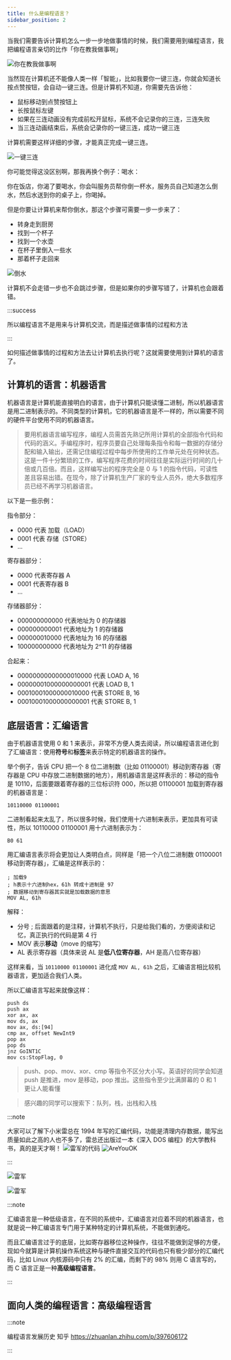 ```yaml
---
title: 什么是编程语言？
sidebar_position: 2
---
```


当我们需要告诉计算机怎么一步一步地做事情的时候，我们需要用到编程语言，我把编程语言亲切的比作「你在教我做事啊」

![你在教我做事啊](./img/你在教我做事啊.jpg)

当然现在计算机还不能像人类一样「智能」，比如我要你一键三连，你就会知道长按点赞按钮，会自动一键三连。但是计算机不知道，你需要先告诉他：

- 鼠标移动到点赞按钮上
- 长按鼠标左键
- 如果在三连动画没有完成前松开鼠标，系统不会记录你的三连，三连失败
- 当三连动画结束后，系统会记录你的一键三连，成功一键三连

计算机需要这样详细的步骤，才能真正完成一键三连。

![一键三连](./img/一键三连.jpg)

你可能觉得这没区别啊，那我再换个例子：喝水：

你在饭店，你渴了要喝水，你会叫服务员帮你倒一杯水，服务员自己知道怎么倒水，然后水送到你的桌子上，你喝掉。

但是你要让计算机来帮你倒水，那这个步骤可需要一步一步来了：

- 转身走到厨房
- 找到一个杯子
- 找到一个水壶
- 在杯子里倒入一些水
- 那着杯子走回来

![倒水](./img/倒水.jpg)

计算机不会走错一步也不会跳过步骤，但是如果你的步骤写错了，计算机也会跟着错。

:::success

所以编程语言不是用来与计算机交流，而是描述做事情的过程和方法

:::

如何描述做事情的过程和方法去让计算机去执行呢？这就需要使用到计算机的语言了。

## 计算机的语言：机器语言

机器语言是计算机能直接明白的语言，由于计算机只能读懂二进制，所以机器语言是用二进制表示的。不同类型的计算机，它的机器语言是不一样的，所以需要不同的硬件平台使用不同的机器语言。

> 要用机器语言编写程序，编程人员需首先熟记所用计算机的全部指令代码和代码的涵义。手编程序时，程序员要自己处理每条指令和每一数据的存储分配和输入输出，还需记住编程过程中每步所使用的工作单元处在何种状态。这是一件十分繁琐的工作，编写程序花费的时间往往是实际运行时间的几十倍或几百倍。而且，这样编写出的程序完全是 0 与 1 的指令代码，可读性差且容易出错。在现今，除了计算机生产厂家的专业人员外，绝大多数程序员已经不再学习机器语言。

以下是一些示例：

指令部分：

- 0000 代表 加载（LOAD）
- 0001 代表 存储（STORE）
- ...

寄存器部分：

- 0000 代表寄存器 A
- 0001 代表寄存器 B
- ...

存储器部分：

- 000000000000 代表地址为 0 的存储器
- 000000000001 代表地址为 1 的存储器
- 000000010000 代表地址为 16 的存储器
- 100000000000 代表地址为 2^11 的存储器

合起来：

- 00000000000000010000 代表 LOAD A, 16
- 00000001000000000001 代表 LOAD B, 1
- 00010001000000010000 代表 STORE B, 16
- 00010001000000000001 代表 STORE B, 1

## 底层语言：汇编语言

由于机器语言使用 0 和 1 来表示，非常不方便人类去阅读，所以编程语言进化到了汇编语言：使用**符号**和**标签**来表示特定的机器语言的操作。

举个例子，告诉 CPU 把一个 8 位二进制数（比如 01100001）移动到寄存器（寄存器是 CPU 中存放二进制数据的地方），用机器语言是这样表示的：移动的指令是 10110，后面要跟着寄存器的三位标识符 000，所以把 01100001 加载到寄存器的机器语言是：

```
10110000 01100001
```

二进制看起来太乱了，所以很多时候，我们使用十六进制来表示，更加具有可读性，所以 10110000 01100001 用十六进制表示为：

```
B0 61
```

用汇编语言表示将会更加让人类明白点，同样是「把一个八位二进制数 01100001 移动到寄存器」，汇编是这样表示的：

```plaintext showLineNumbers {4}
; 加载9
; h表示十六进制hex，61h 转成十进制是 97
; 数据移动到寄存器其实就是加载数据的意思
MOV AL, 61h
```

解释：

- 分号 ; 后面跟着的是注释，计算机不执行，只是给我们看的，方便阅读和记忆，真正执行的代码是第 4 行
- MOV 表示**移动**（move 的缩写）
- AL 表示寄存器（具体来说 AL 是**低八位寄存器**，AH 是高八位寄存器）

这样来看，当 `10110000 01100001` 进化成 `MOV AL, 61h` 之后，汇编语言相比较机器语言，更加适合我们人类。

所以汇编语言写起来就像这样：

```
push ds
push ax
xor ax, ax
mov ds, ax
mov ax, ds:[94]
cmp ax, offset NewInt9
pop ax
pop ds
jnz GoINT1C
mov cs:StopFlag, 0
```

> push、pop、mov、xor、cmp 等指令不区分大小写。英语好的同学会知道 push 是推进，mov 是移动，pop 推出。这些指令至少比满屏幕的 0 和 1 更让人能看懂

> 感兴趣的同学可以搜索下：队列，栈，出栈和入栈

:::note

大家可以了解下小米雷总在 1994 年写的汇编代码，功能是清理内存数据，能写出质量如此之高的人也不多了，雷总还出版过一本《深入 DOS 编程》的大学教科书，真的是天才啊！
![雷军的代码](./img/雷军.jpg)
![AreYouOK](./img/OK.jpg)

:::

<BVideo src="BV1es411D7sW" />

![雷军](./img/这TM.jpg)

<BVideo src="BV1R5411V7yA" />

![雷军](./img/揍我.jpg)

:::note

汇编语言是一种低级语言，在不同的系统中，汇编语言对应着不同的机器语言，也就是说一种汇编语言专门用于某种特定的计算机系统，不能做到通吃。

而且汇编语言过于的底层，比如寄存器移位这种操作，往往不能做到足够的方便，现如今就算是计算机操作系统这种与硬件直接交互的代码也只有极少部分的汇编代码，比如 Linux 内核源码中只有 2% 的汇编，而剩下的 98% 则用 C 语言写的，而 C 语言正是一种**高级编程语言**。

:::

## 面向人类的编程语言：高级编程语言

:::note

编程语言发展历史 知乎
https://zhuanlan.zhihu.com/p/397606172

:::
